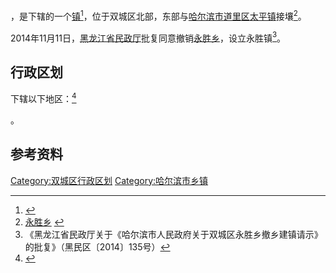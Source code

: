 {{中国乡级行政区
| 总面积 = 154平方公里
| 户籍人口 = 20271人
|23/01/82/208/000}}

'''{{PAGENAMEBASE}}'''，是{{PRC admin/fullname|23/01/82/208/000|3}}下辖的一个[[行政建制镇|镇]]<ref>{{PRC admin/ref sgc|{{PRC admin/parent|23/01/82/208/000}}}}</ref>，位于双城区北部，东部与[[哈尔滨市|哈尔滨市]][[道里区|道里区]][[太平镇|太平镇]]接壤<ref>[http://www.chinaquhua.cn/heilongjiang/ 永胜乡] {{webarchive|url=https://web.archive.org/web/20110822123644/http://www.chinaquhua.cn/heilongjiang/ |date=2011-08-22 }}</ref>。

2014年11月11日，[[黑龙江省民政厅|黑龙江省民政厅]]批复同意撤销[[永胜乡_(双城市)|永胜乡]]，设立永胜镇<ref>《黑龙江省民政厅关于《哈尔滨市人民政府关于双城区永胜乡撤乡建镇请示》的批复》（黑民区〔2014〕135号）</ref>。

== 行政区划 ==

{{PAGENAMEBASE}}下辖以下地区：<ref>{{PRC admin/ref sgc|23/01/82/208/000}}</ref>

{{PRC admin/children|23/01/82/208/000}}。

== 参考资料 ==

{{reflist}}

{{黑龙江省哈尔滨市双城市行政区划}}
{{黑龙江行政区划小作品}}

[[Category:双城区行政区划|Category:双城区行政区划]]
[[Category:哈尔滨市乡镇|Category:哈尔滨市乡镇]]